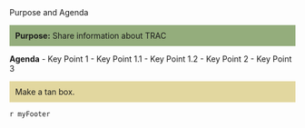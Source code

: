 
<div class="my-header">Purpose and Agenda</div>

<p style="background:rgb(148, 173, 124); padding: 10px"> <b>Purpose:</b> Share information about TRAC</p>

**Agenda**
  - Key Point 1
    - Key Point 1.1
    - Key Point 1.2
  - Key Point 2
  - Key Point 3

<p style="background:rgb(226, 215, 159); padding: 10px">Make a tan box.</p>

<div class="my-footer"> `r myFooter` </div>